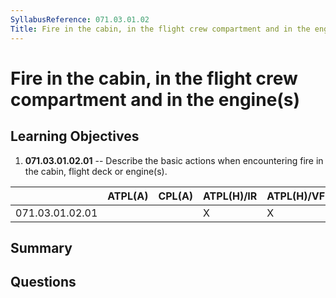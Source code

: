 ```yaml
---
SyllabusReference: 071.03.01.02
Title: Fire in the cabin, in the flight crew compartment and in the engine(s)
---
```


# Fire in the cabin, in the flight crew compartment and in the engine(s)

## Learning Objectives

1. **071.03.01.02.01** -- Describe the basic actions when encountering fire in the
   cabin, flight deck or engine(s).

|                 | ATPL(A) | CPL(A) | ATPL(H)/IR | ATPL(H)/VFR | CPL(H) | IR  | CBIR(A) |
| --------------- | ------- | ------ | ---------- | ----------- | ------ | --- | ------- |
| 071.03.01.02.01 |         |        | X          | X           | X      |     |         |

## Summary

## Questions
